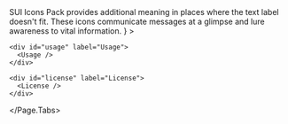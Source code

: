 

<Meta title="SUI/Icons Pack" />

<Unstyled>
  <Page.Tabs
    title="Icons Pack"
    subtitle={
			<>SUI Icons Pack provides additional meaning in places where the text label doesn't fit. These icons communicate messages at a glimpse and lure awareness to vital information.</>
		}
  >
    <div id="installation" label="Installation">
      <Installation />
    </div>

    <div id="usage" label="Usage">
      <Usage />
    </div>

    <div id="license" label="License">
      <License />
    </div>
  </Page.Tabs>
</Unstyled>
